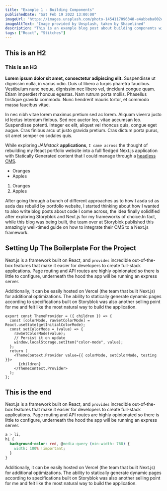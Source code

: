```yaml
---
title: "Example 1 - Building Components"
publishedDate: "Sat Feb 19 2022 13:00:00"
imageUrl: "https://images.unsplash.com/photo-1454117096348-e4abbeba002c?ixlib=rb-1.2.1&ixid=MnwxMjA3fDB8MHxwaG90by1wYWdlfHx8fGVufDB8fHx8&auto=format&fit=crop&w=1770&q=80"
imageAltText: "Image provided by Unsplash, taken by Shapelined"
description: "This is an example blog post about building components with Stitches"
tags: ["React", "Stitches"]
---
```


## This is an H2

### This is an H3

**Lorem ipsum dolor sit amet, consectetur adipiscing elit.** Suspendisse ut dignissim nulla, in varius odio.
Duis ut libero a turpis pharetra faucibus. Vestibulum nunc neque, dignissim nec libero vel, tincidunt congue quam.
Etiam imperdiet rhoncus egestas. Nam rutrum porta mollis. Phasellus tristique gravida commodo. Nunc hendrerit mauris tortor, et commodo massa faucibus vitae.

In nec nibh vitae lorem maximus pretium sed ac lorem. Aliquam viverra
justo id lectus interdum finibus. Sed nec auctor leo, vitae accumsan leo. Suspendisse potenti. Integer ex elit, aliquet vel rhoncus quis, congue eget augue. Cras finibus arcu ut justo gravida pretium. Cras dictum porta purus, sit amet semper ex sodales quis.

While exploring _JAMstack_ **applications**, `I came across` the thought of rebuilding my
React portfolio website into a full fledged Next.js application with Statically
Generated content that I could manage through a [headless CMS](https://www.storyblok.com/).

- Oranges
- Apples

1. Oranges
2. Apples

After going through a bunch of different approaches as to how I asda sd as asda das rebuild by
portfolio website, I started thinking about how I wanted to also write blog posts
about code I come across, the idea finally solidified after exploring Storyblok
and Next.js for my frameworks of choice.In fact, while this blog was being
built, the team over at Storyblok published this amazingly well-timed guide on
how to integrate their CMS to a Next.js framework.

## Setting Up The Boilerplate For the Project

Next.js is a framework built on React, and `provides` incredible out-of-the-box
features that make it easier for developers to create full-stack applications.
Page routing and API routes are highly opinionated so there is little to
configure, underneath the hood the app will be running an express server.

Additionally, it can be easily hosted on Vercel (the team that built Next.js)
for additional optimizations. The ability to statically generate dynamic pages
according to specifications built on Storyblok was also another selling point
for me and felt like the most natural way to build the application.

```tsx filename="awesome.js" hl="8" showlineNumbers
export const ThemeProvider = ({ children }) => {
  const [colorMode, rawSetColorMode] = React.useState(getInitialColorMode);
  const setColorMode = (value) => {
    rawSetColorMode(value);
    // Persist it on update
    window.localStorage.setItem("color-mode", value);
  };
  return (
    <ThemeContext.Provider value={{ colorMode, setColorMode, testing }}>
      {children}
    </ThemeContext.Provider>
  );
};
```

## This is the end

Next.js is a framework built on React, and `provides` incredible out-of-the-box
features that make it easier for developers to create full-stack applications.
Page routing and API routes are highly opinionated so there is little to
configure, underneath the hood the app will be running an express server.

```css
a > li,
h1 {
  background-color: red, @media-query (min-width: 768) {
    width: 100% !important;
  }
}
```

Additionally, it can be easily hosted on Vercel (the team that built Next.js)
for additional optimizations. The ability to statically generate dynamic pages
according to specifications built on Storyblok was also another selling point
for me and felt like the most natural way to build the application.
